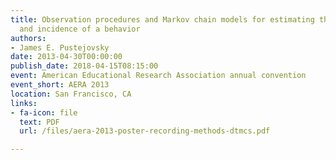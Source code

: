 ```yaml
---
title: Observation procedures and Markov chain models for estimating the prevalence
  and incidence of a behavior
authors:
- James E. Pustejovsky
date: 2013-04-30T00:00:00
publish_date: 2018-04-15T08:15:00
event: American Educational Research Association annual convention
event_short: AERA 2013
location: San Francisco, CA
links:
- fa-icon: file
  text: PDF
  url: /files/aera-2013-poster-recording-methods-dtmcs.pdf

---
```




